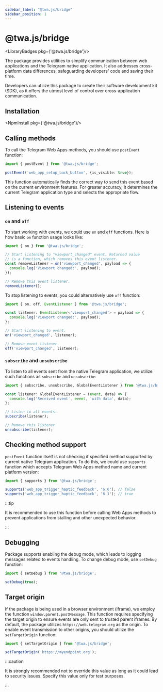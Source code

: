 ```yaml
---
sidebar_label: "@twa.js/bridge"
sidebar_position: 1
---
```


# @twa.js/bridge

<LibraryBadges pkg={'@twa.js/bridge'}/>

The package provides utilities to simplify communication between web applications and the Telegram native application. It also addresses cross-platform data differences, safeguarding developers' code and saving their time.

Developers can utilize this package to create their software development kit (SDK), as it offers the utmost level of control over cross-application communication.

## Installation

<NpmInstall pkg={'@twa.js/bridge'}/>

## Calling methods

To call the Telegram Web Apps methods, you should use `postEvent` function:

```typescript
import { postEvent } from '@twa.js/bridge';

postEvent('web_app_setup_back_button', {is_visible: true});
```

This function automatically finds the correct way to send this event based on the current environment features. For greater accuracy, it determines the current Telegram application type and selects the appropriate flow.

## Listening to events

### `on` and `off`

To start working with events, we could use `on` and `off` functions. Here is how basic `on` function usage looks like:

```typescript
import { on } from '@twa.js/bridge';

// Start listening to "viewport_changed" event. Returned value
// is a function, which removes this event listener.
const removeListener = on('viewport_changed', payload => {
  console.log('Viewport changed:', payload);
});

// Remove this event listener.
removeListener();
```

To stop listening to events, you could alternatively use `off` function:

```typescript
import { on, off, EventListener } from '@twa.js/bridge';

const listener: EventListener<'viewport_changed'> = payload => {
  console.log('Viewport changed:', payload);
};

// Start listening to event.
on('viewport_changed', listener);

// Remove event listener.
off('viewport_changed', listener);
```

### `subscribe` and `unsubscribe`

To listen to all events sent from the native Telegram application,
we utilize such functions as `subscribe` and `unsubscribe`:

```typescript
import { subscribe, unsubscribe, GlobalEventListener } from '@twa.js/bridge';

const listener: GlobalEventListener = (event, data) => {
  console.log('Received event', event, 'with data', data);
};

// Listen to all events.
subscribe(listener);

// Remove this listener.
unsubscribe(listener);
```

## Checking method support

`postEvent` function itself is not checking if specified method supported by current native Telegram application. To do this, we could use `supports` function which accepts Telegram Web Apps method name and current platform version:

```typescript
import { supports } from '@twa.js/bridge';

supports('web_app_trigger_haptic_feedback', '6.0'); // false
supports('web_app_trigger_haptic_feedback', '6.1'); // true
```

:::tip

It is recommended to use this function before calling Web Apps methods to prevent applications from stalling and other unexpected behavior.

:::

## Debugging

Package supports enabling the debug mode, which leads to logging
messages related to events handling. To change debug mode, use `setDebug`
function:

```typescript
import { setDebug } from '@twa.js/bridge';

setDebug(true);
```

## Target origin

If the package is being used in a browser environment (iframe), we employ the function `window.parent.postMessage`. This function requires specifying the target origin to ensure events are only sent to trusted parent iframes. By default, the package utilizes `https://web.telegram.org` as the origin. To enable event transmission to other origins, you should utilize the `setTargetOrigin` function:

```typescript
import { setTargetOrigin } from '@twa.js/bridge';

setTargetOrigin('https://myendpoint.org');
```

:::caution

It is strongly recommended not to override this value as long as it could lead to security issues. Specify this value only for test purposes.

:::

[//]: # (## Higher-level control)

[//]: # ()
[//]: # ()
[//]: # (As long as the package provides only low-level control, we recommend using [SDK]&#40;twa-js-sdk/about&#41; which implements package methods. It also provides additional some automatic parameters checks, more intuitive method names, and easier usage.)